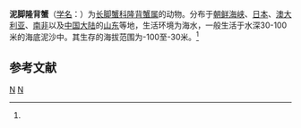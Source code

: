 {{Speciesbox 
| taxon = Carcinoplax vestita
| authority = (de Haan, 1835)<ref name='id11870'>{{cite web| url =http://www.bioinfo.cn/db05/BjdwSpecies.php?action=view&id=11870| title =泥脚隆背蟹| work =《中国动物物种编目数据库》| publisher =中国科学院微生物研究所| author =中国科学院动物研究所| accessdate =2009-04-28| deadurl =yes| archiveurl =https://web.archive.org/web/20160305063544/http://www.bioinfo.cn/db05/BjdwSpecies.php?action=view&id=11870| archivedate =2016-03-05}}</ref>
}}

'''泥脚隆背蟹'''（[[学名|学名]]：{{lang|la|''Carcinoplax vestita''}}）为[[长脚蟹科|长脚蟹科]][[隆背蟹属|隆背蟹属]]的动物。分布于[[朝鲜海峡|朝鲜海峡]]、[[日本|日本]]、[[澳大利亚|澳大利亚]]、[[南非|南非]]以及[[中国大陆|中国大陆]]的[[山东|山东]]等地，生活环境为海水，一般生活于水深30-100米的海底泥沙中。其生存的海拔范围为-100至-30米。<ref name='id11870'/>

== 参考文献 ==
{{reflist}}

{{Taxonbar}}

[[Category:1835年描述的动物|N]]
[[Category:隆背蟹属|N]]